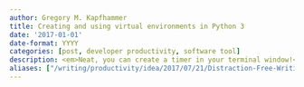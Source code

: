 ```yaml
---
author: Gregory M. Kapfhammer
title: Creating and using virtual environments in Python 3
date: '2017-01-01'
date-format: YYYY
categories: [post, developer productivity, software tool]
description: <em>Neat, you can create a timer in your terminal window!</em>
aliases: ["/writing/productivity/idea/2017/07/21/Distraction-Free-Writing/"]
---
```


